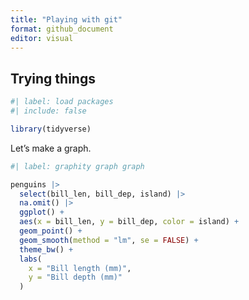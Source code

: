 ```yaml
---
title: "Playing with git"
format: github_document
editor: visual
---
```


## Trying things

```r
#| label: load packages
#| include: false

library(tidyverse)

```

Let's make a graph.

```r
#| label: graphity graph graph

penguins |>
  select(bill_len, bill_dep, island) |>
  na.omit() |>
  ggplot() +
  aes(x = bill_len, y = bill_dep, color = island) +
  geom_point() +
  geom_smooth(method = "lm", se = FALSE) +
  theme_bw() +
  labs(
    x = "Bill length (mm)",
    y = "Bill depth (mm)"
  )

```
